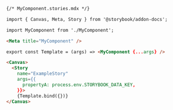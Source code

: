 ```md
{/* MyComponent.stories.mdx */}

import { Canvas, Meta, Story } from '@storybook/addon-docs';

import MyComponent from './MyComponent';

<Meta title="MyComponent" />

export const Template = (args) => <MyComponent {...args} />

<Canvas>
  <Story
    name="ExampleStory"
    args={{
      propertyA: process.env.STORYBOOK_DATA_KEY,
    }}>
    {Template.bind({})}
</Canvas>
```